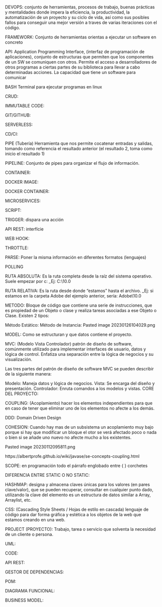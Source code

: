 DEVOPS: conjunto de herramientas, procesos de trabajo, buenas prácticas y mentalidades donde impera la eficiencia, la productividad, la automatización de un proyecto y su ciclo de vida, así como sus posibles fallos para conseguir una mejor versión a traves de varias iteraciones con el código.

FRAMEWORK: Conjunto de herramientas orientas a ejecutar un software en concreto

API: Application Programming Interface, (interfaz de programación de aplicaciones), conjunto de estructuras que permiten que los componentes de un SW se comuniquen con otros. Permite el acceso a desarrolladores de otros programas a ciertas partes de su biblioteca para llevar a cabo determinadas acciones. La capacidad que tiene un software para comunicar

BASH
Terminal para ejecutar programas en linux

CRUD:

IMMUTABLE CODE:

GIT/GITHUB:

SERVERLESS:

CD/CI:

PIPE (Tubería)
Herramienta que nos permite cocatenar entradas y salidas, tomando como referencia el resultado anterior (el resultado 2, toma como inicio el resultado 1)

PIPELINE:
Conjunto de pipes para organizar el flujo de información.

CONTAINER:

DOCKER IMAGE:

DOCKER CONTAINER:

MICROSERVICES:

SCRIPT:

TRIGGER: dispara una acción

API REST: interfície

WEB HOOK:

THROTTLE:

PARSE: Poner la misma información en diferentes formatos (lenguajes)

POLLING

RUTA ABSOLUTA: Es la ruta completa desde la raíz del sistema operativo. Suele empezar por c:\ _Ej: C:\ProgramData\Adobe\Acrobat\10.0\Replicate\Security

RUTA RELATIVA: Es la ruta desde donde "estamos" hasta el archivo. _Ej: si estamos en la carpeta Adobe del ejemplo anterior, sería: Adobe\Acrobat\10.0\Replicate\Security

METODO: Bloque de código que contiene una serie de instrucciones, que es propiedad de un Objeto o clase y realiza tareas asociadas a ese Objeto o Clase. Existen 2 tipos:

Método Estático:
Método de Instancia:
Pasted image 20230126104029.png

MODEL: Como se estructuran y que datos contiene el proyecto.

MVC: (Modelo Vista Controlador) patrón de diseño de software, comúnmente utilizado para implementar interfaces de usuario, datos y lógica de control. Enfatiza una separación entre la lógica de negocios y su visualización.

Las tres partes del patrón de diseño de software MVC se pueden describir de la siguiente manera:

Modelo: Maneja datos y lógica de negocios.
Vista: Se encarga del diseño y presentación.
Controlador: Enruta comandos a los modelos y vistas.
CORE DEL PROYECTO:

COUPLING: (Acoplamiento) hacer los elementos independientes para que en caso de tener que eliminar uno de los elementos no afecte a los demás.

DDD: Domain Driven Design

COHESION: Cuando hay mas de un subsistema un acoplamiento muy bajo porque si hay que modificar un bloque el otor se verá afectado poco o nada o bien si se añade uno nuevo no afecte mucho a los existentes.

Pasted image 20230112095811.png

https://albertprofe.github.io/wiki/javase/se-concepts-coupling.html

SCOPE: en programación todo el párrafo englobado entre { } corchetes

DIFERENCIA ENTRE STATIC O NO STATIC:

HASHMAP: designa y almacena claves únicas para los valores (en pares clave/valor), que se pueden recuperar, consultar en cualquier punto dado, utilizando la clave del elemento es un estructura de datos similar a Array, Arraylist, etc.

CSS: (Cascading Style Sheets / Hojas de estilo en cascada) lenguaje de código para dar forma gráfica y estética a los objetos de la web que estamos creando en una web.

PROJECT (PROYECTO): Trabajo, tarea o servicio que solventa la necesidad de un cliente o persona.

UML:

CODE:

API REST:

GESTOR DE DEPENDENCIAS:

POM:

DIAGRAMA FUNCIONAL:

BUSINESS MODEL: